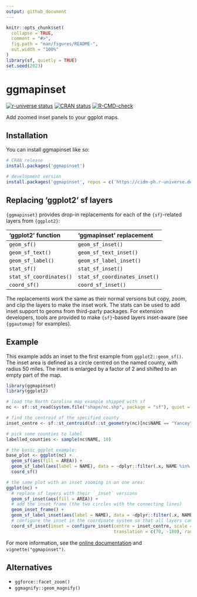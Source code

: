 ```yaml
---
output: github_document
---
```


<!-- README.md is generated from README.Rmd. Please edit that file -->

```r
knitr::opts_chunk$set(
  collapse = TRUE,
  comment = "#>",
  fig.path = "man/figures/README-",
  out.width = "100%"
)
library(sf, quietly = TRUE)
set.seed(2023)
```

# ggmapinset

<!-- badges: start -->
[![r-universe status](https://cidm-ph.r-universe.dev/badges/ggmapinset)](https://cidm-ph.r-universe.dev)
[![CRAN status](https://www.r-pkg.org/badges/version/ggmapinset)](https://CRAN.R-project.org/package=ggmapinset)
[![R-CMD-check](https://github.com/cidm-ph/ggmapinset/actions/workflows/R-CMD-check.yaml/badge.svg)](https://github.com/cidm-ph/ggmapinset/actions/workflows/R-CMD-check.yaml)
<!-- badges: end -->

Add zoomed inset panels to your ggplot maps.

## Installation

You can install ggmapinset like so:

``` r
# CRAN release
install.packages('ggmapinset')

# development version
install.packages('ggmapinset', repos = c('https://cidm-ph.r-universe.dev', 'https://cloud.r-project.org'))
```

## Replacing 'ggplot2' sf layers

`{ggmapinset}` provides drop-in replacements for each of the `{sf}`-related layers
from `{ggplot2}`:

| ‘ggplot2’ function      | ‘ggmapinset’ replacement      |
|:------------------------|:------------------------------|
| `geom_sf()`             | `geom_sf_inset()`             |
| `geom_sf_text()`        | `geom_sf_text_inset()`        |
| `geom_sf_label()`       | `geom_sf_label_inset()`       |
| `stat_sf()`             | `stat_sf_inset()`             |
| `stat_sf_coordinates()` | `stat_sf_coordinates_inset()` |
| `coord_sf()`            | `coord_sf_inset()`            |

The replacements work the same as their normal versions but copy, zoom, and clip
the layers to make the inset work. The stats can be used to add inset support to
geoms from third-party packages. For extension developers, tools are provided to
make `{sf}`-based layers inset-aware (see `{ggautomap}` for examples).


## Example

This example adds an inset to the first example from `ggplot2::geom_sf()`.
The inset area is defined as a circle centred on the named county, with radius
50 miles. The inset is enlarged by a factor of 2 and shifted to an empty part
of the map.

```r
library(ggmapinset)
library(ggplot2)

# load the North Carolina map example shipped with sf
nc <- sf::st_read(system.file("shape/nc.shp", package = "sf"), quiet = TRUE)

# find the centroid of the specified county
inset_centre <- sf::st_centroid(sf::st_geometry(nc)[nc$NAME == "Yancey"])

# pick some counties to label
labelled_counties <- sample(nc$NAME, 10)

# the basic ggplot example:
base_plot <- ggplot(nc) +
  geom_sf(aes(fill = AREA)) +
  geom_sf_label(aes(label = NAME), data = ~dplyr::filter(.x, NAME %in% labelled_counties)) +
  coord_sf()

# the same plot with an inset zooming in on one area:
ggplot(nc) +
  # replace sf layers with their `_inset` versions
  geom_sf_inset(aes(fill = AREA)) +
  # add the inset frame (the two circles with the connecting lines)
  geom_inset_frame() +
  geom_sf_label_inset(aes(label = NAME), data = ~dplyr::filter(.x, NAME %in% labelled_counties)) +
  # configure the inset in the coordinate system so that all layers can see it
  coord_sf_inset(inset = configure_inset(centre = inset_centre, scale = 2, units = "mi",
                                         translation = c(70, -180), radius = 50))
```

For more information, see the [online documentation](https://cidm-ph.github.io/ggmapinset/) and `vignette("ggmapinset")`.

## Alternatives

* `ggforce::facet_zoom()`
* `ggmagnify::geom_magnify()`
